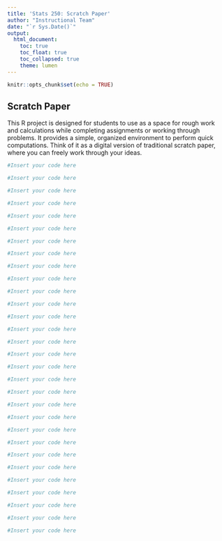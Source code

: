 ```yaml
---
title: 'Stats 250: Scratch Paper'
author: "Instructional Team"
date: "`r Sys.Date()`"
output:
  html_document:
    toc: true
    toc_float: true
    toc_collapsed: true
    theme: lumen
---
```


```r
knitr::opts_chunk$set(echo = TRUE)
```


## Scratch Paper 

This R project is designed for students to use as a space for rough work and calculations while completing assignments or working through problems. It provides a simple, organized environment to perform quick computations. Think of it as a digital version of traditional scratch paper, where you can freely work through your ideas.

```r
#Insert your code here 

```


```r
#Insert your code here 

```

```r
#Insert your code here 

```

```r
#Insert your code here 

```

```r
#Insert your code here 

```

```r
#Insert your code here 

```

```r
#Insert your code here 

```

```r
#Insert your code here 

```

```r
#Insert your code here 

```

```r
#Insert your code here 

```

```r
#Insert your code here 

```

```r
#Insert your code here 

```

```r
#Insert your code here 

```

```r
#Insert your code here 

```

```r
#Insert your code here 

```

```r
#Insert your code here 

```

```r
#Insert your code here 

```

```r
#Insert your code here 

```

```r
#Insert your code here 

```

```r
#Insert your code here 

```

```r
#Insert your code here 

```

```r
#Insert your code here 

```

```r
#Insert your code here 

```

```r
#Insert your code here 

```


```r
#Insert your code here 

```


```r
#Insert your code here 

```


```r
#Insert your code here 

```


```r
#Insert your code here 

```


```r
#Insert your code here 

```


```r
#Insert your code here 

```


